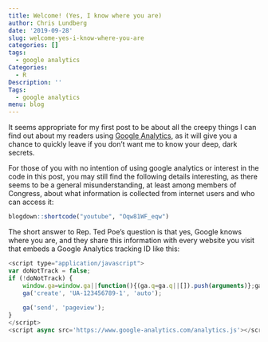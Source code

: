 ```yaml
---
title: Welcome! (Yes, I know where you are)
author: Chris Lundberg
date: '2019-09-28'
slug: welcome-yes-i-know-where-you-are
categories: []
tags: 
  - google analytics
Categories:
  - R
Description: ''
Tags:
  - google analytics
menu: blog
---
```


It seems appropriate for my first post to be about all the creepy things I can find out about my readers using [Google Analytics](https://analytics.google.com), as it will give you a chance to quickly leave if you don't want me to know your deep, dark secrets. 

For those of you with no intention of using google analytics or interest in the code in this post, you may still find the following details interesting, as there seems to be a general misunderstanding, at least among members of Congress, about what information is collected from internet users and who can access it:

```r
blogdown::shortcode("youtube", "Oqw81WF_eqw")
```
\newline

The short answer to Rep. Ted Poe's question is that yes, Google knows where you are, and they share this information with every website you visit that embeds a Google Analytics tracking ID like this:

```js
<script type="application/javascript">
var doNotTrack = false;
if (!doNotTrack) {
	window.ga=window.ga||function(){(ga.q=ga.q||[]).push(arguments)};ga.l=+new Date;
	ga('create', 'UA-123456789-1', 'auto');
	
	ga('send', 'pageview');
}
</script>
<script async src='https://www.google-analytics.com/analytics.js'></script>
```


